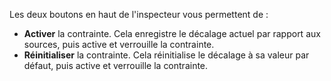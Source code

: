Les deux boutons en haut de l'inspecteur vous permettent de :
- **Activer** la contrainte. Cela enregistre le décalage actuel par rapport aux sources, puis active et verrouille la contrainte.
- **Réinitialiser** la contrainte. Cela réinitialise le décalage à sa valeur par défaut, puis active et verrouille la contrainte.